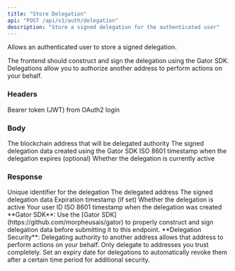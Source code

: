 ```yaml
---
title: "Store Delegation"
api: "POST /api/v1/auth/delegation"
description: "Store a signed delegation for the authenticated user"
---
```


Allows an authenticated user to store a signed delegation.

The frontend should construct and sign the delegation using the Gator SDK. Delegations allow you to authorize another address to perform actions on your behalf.

### Headers

<ParamField header="Authorization" type="string" required>
  Bearer token (JWT) from OAuth2 login
</ParamField>

### Body

<ParamField body="delegate_address" type="string" required>
  The blockchain address that will be delegated authority
</ParamField>

<ParamField body="signed_delegation_data" type="string" required>
  The signed delegation data created using the Gator SDK
</ParamField>

<ParamField body="expiry" type="string">
  ISO 8601 timestamp when the delegation expires (optional)
</ParamField>

<ParamField body="is_active" type="boolean" default={true}>
  Whether the delegation is currently active
</ParamField>

### Response

<ResponseField name="id" type="integer">
  Unique identifier for the delegation
</ResponseField>

<ResponseField name="delegate_address" type="string">
  The delegated address
</ResponseField>

<ResponseField name="signed_delegation_data" type="string">
  The signed delegation data
</ResponseField>

<ResponseField name="expiry" type="string">
  Expiration timestamp (if set)
</ResponseField>

<ResponseField name="is_active" type="boolean">
  Whether the delegation is active
</ResponseField>

<ResponseField name="user_id" type="integer">
  Your user ID
</ResponseField>

<ResponseField name="created_at" type="string">
  ISO 8601 timestamp when the delegation was created
</ResponseField>

<Info>
  **Gator SDK**: Use the [Gator SDK](https://github.com/morpheusais/gator) to properly construct and sign delegation data before submitting it to this endpoint.
</Info>

<Warning>
  **Delegation Security**: Delegating authority to another address allows that address to perform actions on your behalf. Only delegate to addresses you trust completely.
</Warning>

<Tip>
  Set an expiry date for delegations to automatically revoke them after a certain time period for additional security.
</Tip>

